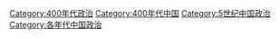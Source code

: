 [[Category:400年代政治|Category:400年代政治]]
[[Category:400年代中国|Category:400年代中国]]
[[Category:5世纪中国政治|Category:5世纪中国政治]]
[[Category:各年代中国政治|Category:各年代中国政治]]